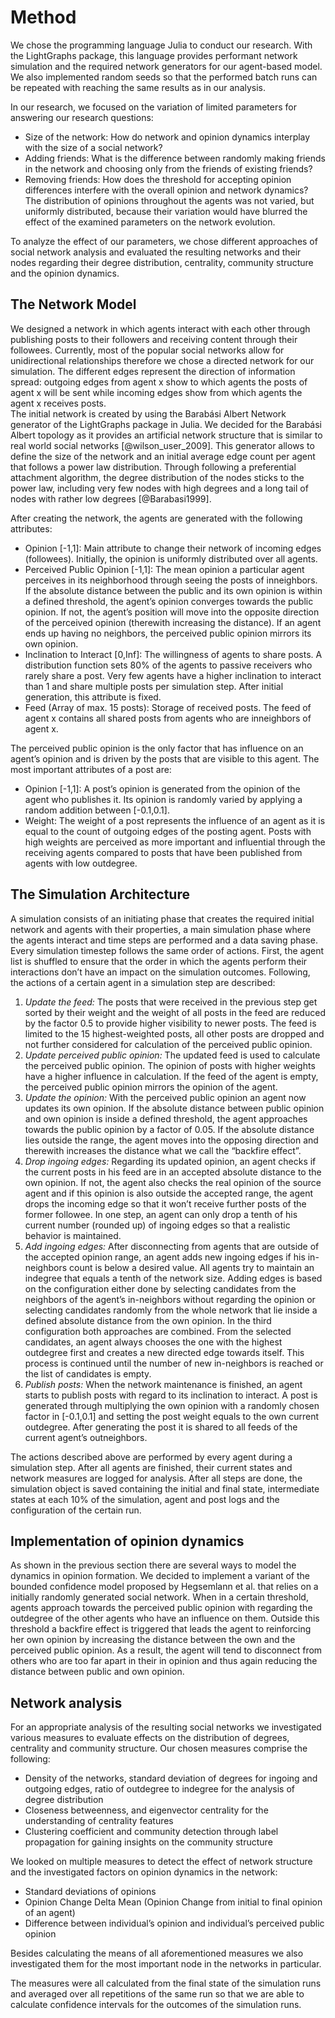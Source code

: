 # Method

We chose the programming language Julia to conduct our research.
With the LightGraphs package, this language provides performant network simulation and the required network generators for our agent-based model.
We also implemented random seeds so that the performed batch runs can be repeated with reaching the same results as in our analysis.


In our research, we focused on the variation of limited parameters for answering our research questions:

-	Size of the network: How do network and opinion dynamics interplay with the size of a social network?
-	Adding friends: What is the difference between randomly making friends in the network and choosing only from the friends of existing friends?
-	Removing friends: How does the threshold for accepting opinion differences interfere with the overall opinion and network dynamics?
The distribution of opinions throughout the agents was not varied, but uniformly distributed, because their variation would have blurred the effect of the examined parameters on the network evolution.

To analyze the effect of our parameters, we chose different approaches of social network analysis and evaluated the resulting networks and their nodes regarding their degree distribution, centrality, community structure and the opinion dynamics.

## The Network Model
We designed a network in which agents interact with each other through publishing posts to their followers and receiving content through their followees.
Currently, most of the popular social networks allow for unidirectional relationships therefore we chose a directed network for our simulation.
The different edges represent the direction of information spread: outgoing edges from agent x show to which agents the posts of agent x will be sent while incoming edges show from which agents the agent x receives posts.  
The initial network is created by using the Barabási Albert Network generator of the LightGraphs package in Julia.
We decided for the Barabási Albert topology as it provides an artificial network structure that is similar to real world social networks [@wilson_user_2009].
This generator allows to define the size of the network and an initial average edge count per agent that follows a power law distribution.
Through following a preferential attachment algorithm, the degree distribution of the nodes sticks to the power law, including very few nodes with high degrees and a long tail of nodes with rather low degrees [@Barabasi1999].

After creating the network, the agents are generated with the following attributes:

- Opinion [-1,1]: Main attribute to change their network of incoming edges (followees).
Initially, the opinion is uniformly distributed over all agents.
- Perceived Public Opinion [-1,1]: The mean opinion a particular agent perceives in its neighborhood through seeing the posts of inneighbors.
If the absolute distance between the public and its own opinion is within a defined threshold, the agent's opinion converges towards the public opinion.
If not, the agent's position will move into the opposite direction of the perceived opinion (therewith increasing the distance).
If an agent ends up having no neighbors, the perceived public opinion mirrors its own opinion.
- Inclination to Interact [0,Inf]: The willingness of agents to share posts.
A distribution function sets 80% of the agents to passive receivers who rarely share a post.
Very few agents have a higher inclination to interact than 1 and share multiple posts per simulation step.
After initial generation, this attribute is fixed.
- Feed (Array of max. 15 posts): Storage of received posts. The feed of agent x contains all shared posts from agents who are inneighbors of agent x.

The perceived public opinion is the only factor that has influence on an agent's opinion and is driven by the posts that are visible to this agent.
The most important attributes of a post are:

- Opinion [-1,1]: A post's opinion is generated from the opinion of the agent who publishes it.
Its opinion is randomly varied by applying a random addition between [-0.1,0.1].
- Weight: The weight of a post represents the influence of an agent as it is equal to the count of outgoing edges of the posting agent.
Posts with high weights are perceived as more important and influential through the receiving agents compared to posts that have been published from agents with low outdegree.

## The Simulation Architecture
A simulation consists of an initiating phase that creates the required initial network and agents with their properties, a main simulation phase where the agents interact and time steps are performed and a data saving phase.
Every simulation timestep follows the same order of actions.
First, the agent list is shuffled to ensure that the order in which the agents perform their interactions don't have an impact on the simulation outcomes.
Following, the actions of a certain agent in a simulation step are described:

1. *Update the feed:* The posts that were received in the previous step get sorted by their weight and the weight of all posts in the feed are reduced by the factor 0.5 to provide higher visibility to newer posts.
The feed is limited to the 15 highest-weighted posts, all other posts are dropped and not further considered for calculation of the perceived public opinion.
2. *Update perceived public opinion:* The updated feed is used to calculate the perceived public opinion. The opinion of posts with higher weights have a higher influence in calculation.
If the feed of the agent is empty, the perceived public opinion mirrors the opinion of the agent.
3. *Update the opinion:* With the perceived public opinion an agent now updates its own opinion.
If the absolute distance between public opinion and own opinion is inside a defined threshold, the agent approaches towards the public opinion by a factor of 0.05.
If the absolute distance lies outside the range, the agent moves into the opposing direction and therewith increases the distance what we call the "backfire effect".
4. *Drop ingoing edges:*  Regarding its updated opinion, an agent checks if the current posts in his feed are in an accepted absolute distance to the own opinion.
If not, the agent also checks the real opinion of the source agent and if this opinion is also outside the accepted range, the agent drops the incoming edge so that it won't receive further posts of the former followee.
In one step, an agent can only drop a tenth of his current number (rounded up) of ingoing edges so that a realistic behavior is maintained.
5. *Add ingoing edges:* After disconnecting from agents that are outside of the accepted opinion range, an agent adds new ingoing edges if his in-neighbors count is below a desired value.
All agents try to maintain an indegree that equals a tenth of the network size.
Adding edges is based on the configuration either done by selecting candidates from the neighbors of the agent's in-neighbors without regarding the opinion or selecting candidates randomly from the whole network that lie inside a defined absolute distance from the own opinion.
In the third configuration both approaches are combined.
From the selected candidates, an agent always chooses the one with the highest outdegree first and creates a new directed edge towards itself.
This process is continued until the number of new in-neighbors is reached or the list of candidates is empty.
6. *Publish posts:* When the network maintenance is finished, an agent starts to publish posts with regard to its inclination to interact.
A post is generated through multiplying the own opinion with a randomly chosen factor in [-0.1,0.1] and setting the post weight equals to the own current outdegree.
After generating the post it is shared to all feeds of the current agent's outneighbors.

The actions described above are performed by every agent during a simulation step.
After all agents are finished, their current states and network measures are logged for analysis.
After all steps are done, the simulation object is saved containing the initial and final state, intermediate states at each 10% of the simulation, agent and post logs and the configuration of the certain run.

## Implementation of opinion dynamics
As shown in the previous section there are several ways to model the dynamics in opinion formation.
We decided to implement a variant of the bounded confidence model proposed by Hegsemlann et al. that relies on a initially randomly generated social network.
When in a certain threshold, agents approach towards the perceived public opinion with regarding the outdegree of the other agents who have an influence on them. Outside this threshold a backfire effect is triggered that leads the agent to reinforcing her own opinion by increasing the distance between the own and the perceived public opinion. As a result, the agent will tend to disconnect from others who are too far apart in their in opinion and thus again reducing the distance between public and own opinion.

## Network analysis

For an appropriate analysis of the resulting social networks we investigated various measures to evaluate effects on the distribution of degrees, centrality and community structure. Our chosen measures comprise the following:

- Density of the networks, standard deviation of degrees for ingoing and outgoing edges, ratio of outdegree to indegree for the analysis of degree distribution
- Closeness betweenness, and eigenvector centrality for the understanding of centrality features
- Clustering coefficient and community detection through label propagation for gaining insights on the community structure

We looked on multiple measures to detect the effect of network structure and the investigated factors on opinion dynamics in the network:

- Standard deviations of opinions
- Opinion Change Delta Mean (Opinion Change from initial to final opinion of an agent)
- Difference between individual's opinion and individual's perceived public opinion

Besides calculating the means of all aforementioned measures we also investigated them for the most important node in the networks in particular.

The measures were all calculated from the final state of the simulation runs and averaged over all repetitions of the same run so that we are able to calculate confidence intervals for the outcomes of the simulation runs.
